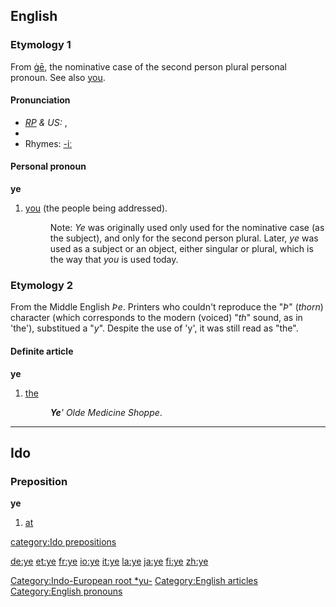 ==English==
{{rank|sort|town|dark|437|ye|common|subject|can't}}

===Etymology 1===
From {{ang}} [[ge#Old English|ġē]], the nominative case of the second person plural personal pronoun.  See also [[you]].[[Category:Indo-European root *yu-]]

====Pronunciation====
* ''[[RP]] & US:'' {{IPA|/jiː/}}, {{SAMPA|/ji:/}}
* {{audio|en-us-ye.ogg|Audio (US)}}
*Rhymes: [[Rhymes:English:-iː|-iː]]

====Personal pronoun====
'''ye'''
# {{cattag|Northern English dialect|Cornish dialect|Geordie|archaic|}} [[you]] (the people being addressed).
#: Note: ''Ye'' was originally used only used for the nominative case (as the subject), and only for the second person plural. Later, ''ye'' was used as a subject or an object, either singular or plural, which is the way that ''you'' is used today.

===Etymology 2===
From the Middle English ''Þe''. Printers who couldn't reproduce the "''Þ''" (''thorn'') character (which corresponds to the modern  (voiced) "''th''" sound, as in 'the'), substitued a "''y''".  Despite the use of 'y', it was still read as "the".

====Definite article====
'''ye'''
# {{archaic}} [[the]]
#:'''''Ye'''' Olde Medicine Shoppe''.

[[Category:English articles]]
[[Category:English pronouns]]
----

==Ido==
===Preposition===
'''ye'''
# [[at]]

[[category:Ido prepositions]]

[[de:ye]]
[[et:ye]]
[[fr:ye]]
[[io:ye]]
[[it:ye]]
[[la:ye]]
[[ja:ye]]
[[fi:ye]]
[[zh:ye]]